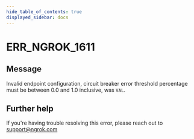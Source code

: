 ```yaml
---
hide_table_of_contents: true
displayed_sidebar: docs
---
```



# ERR_NGROK_1611

## Message

Invalid endpoint configuration, circuit breaker error threshold percentage must be between 0.0 and 1.0 inclusive, was `VAL`.

<ErrorDetails error="err_ngrok_1611" />

## Further help

If you're having trouble resolving this error, please reach out to [support@ngrok.com](mailto:support@ngrok.com?subject=Help%20with%20ERR_NGROK_1611)
